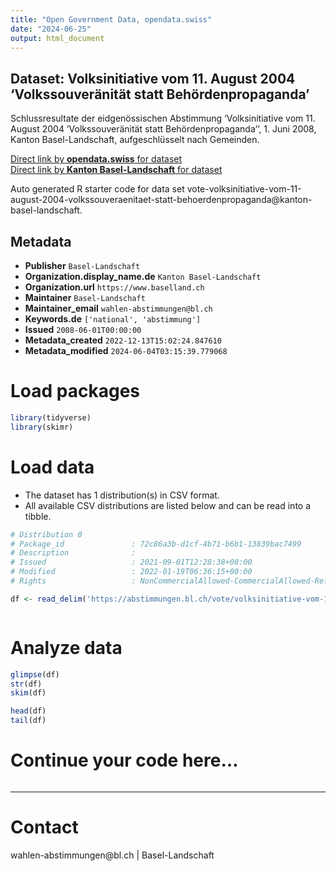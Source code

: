 ```yaml
---
title: "Open Government Data, opendata.swiss"
date: "2024-06-25"
output: html_document
---
```


## Dataset: Volksinitiative vom 11. August 2004 'Volkssouveränität statt Behördenpropaganda'

Schlussresultate der eidgenössischen Abstimmung 'Volksinitiative vom 11. August 2004 'Volkssouveränität statt Behördenpropaganda'', 1. Juni 2008, Kanton Basel-Landschaft, aufgeschlüsselt nach Gemeinden.

[Direct link by **opendata.swiss** for dataset](https://opendata.swiss/de/dataset/volksinitiative-vom-11-august-2004-volkssouveranitat-statt-behordenpropaganda)<br>
[Direct link by **Kanton Basel-Landschaft** for dataset](https://abstimmungen.bl.ch/vote/volksinitiative-vom-11-august-2004-volkssouveraenitaet-statt-behoerdenpropaganda/data)

Auto generated R starter code for data set vote-volksinitiative-vom-11-august-2004-volkssouveraenitaet-statt-behoerdenpropaganda@kanton-basel-landschaft.

## Metadata

- **Publisher** `Basel-Landschaft`
- **Organization.display_name.de** `Kanton Basel-Landschaft`
- **Organization.url** `https://www.baselland.ch`
- **Maintainer** `Basel-Landschaft`
- **Maintainer_email** `wahlen-abstimmungen@bl.ch`
- **Keywords.de** `['national', 'abstimmung']`
- **Issued** `2008-06-01T00:00:00`
- **Metadata_created** `2022-12-13T15:02:24.847610`
- **Metadata_modified** `2024-06-04T03:15:39.779068`


# Load packages

```r

library(tidyverse)
library(skimr)

```

# Load data

-   The dataset has 1 distribution(s) in CSV format.
-   All available CSV distributions are listed below and can be read into a tibble.

```r

# Distribution 0
# Package_id               : 72c86a3b-d1cf-4b71-b6b1-13839bac7499
# Description              : 
# Issued                   : 2021-09-01T12:28:38+00:00
# Modified                 : 2022-01-19T06:36:15+00:00
# Rights                   : NonCommercialAllowed-CommercialAllowed-ReferenceRequired

df <- read_delim('https://abstimmungen.bl.ch/vote/volksinitiative-vom-11-august-2004-volkssouveraenitaet-statt-behoerdenpropaganda/data-csv')



```

# Analyze data

```r

glimpse(df)
str(df)
skim(df)

head(df)
tail(df)

```

# Continue your code here...

```r

```

------------------------------------------------------------------------

# Contact

wahlen-abstimmungen@bl.ch | Basel-Landschaft
